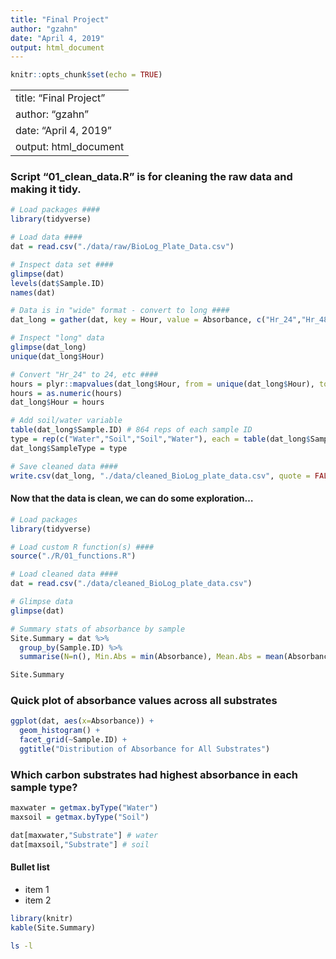 ```yaml
---
title: "Final Project"
author: "gzahn"
date: "April 4, 2019"
output: html_document
---
```


```r
knitr::opts_chunk$set(echo = TRUE)
```

---
title: "Final Project"
author: "gzahn"
date: "April 4, 2019"
output: html_document
---

### Script "01_clean_data.R" is for cleaning the raw data and making it tidy.

```r
# Load packages ####
library(tidyverse)

# Load data ####
dat = read.csv("./data/raw/BioLog_Plate_Data.csv")

# Inspect data set ####
glimpse(dat)
levels(dat$Sample.ID)
names(dat)

# Data is in "wide" format - convert to long ####
dat_long = gather(dat, key = Hour, value = Absorbance, c("Hr_24","Hr_48","Hr_144"))

# Inspect "long" data
glimpse(dat_long)
unique(dat_long$Hour)

# Convert "Hr_24" to 24, etc ####
hours = plyr::mapvalues(dat_long$Hour, from = unique(dat_long$Hour), to = c(24,48,144))
hours = as.numeric(hours)
dat_long$Hour = hours

# Add soil/water variable
table(dat_long$Sample.ID) # 864 reps of each sample ID
type = rep(c("Water","Soil","Soil","Water"), each = table(dat_long$Sample.ID)[1])
dat_long$SampleType = type

# Save cleaned data ####
write.csv(dat_long, "./data/cleaned_BioLog_plate_data.csv", quote = FALSE, row.names = FALSE)
```

#### Now that the data is clean, we can do some exploration...


```r
# Load packages
library(tidyverse)

# Load custom R function(s) ####
source("./R/01_functions.R") 

# Load cleaned data ####
dat = read.csv("./data/cleaned_BioLog_plate_data.csv")

# Glimpse data 
glimpse(dat)
```

```r
# Summary stats of absorbance by sample
Site.Summary = dat %>%
  group_by(Sample.ID) %>%
  summarise(N=n(), Min.Abs = min(Absorbance), Mean.Abs = mean(Absorbance), Max.Abs = max(Absorbance))

Site.Summary
```
### Quick plot of absorbance values across all substrates

```r
ggplot(dat, aes(x=Absorbance)) +
  geom_histogram() +
  facet_grid(~Sample.ID) +
  ggtitle("Distribution of Absorbance for All Substrates")
```

### Which carbon substrates had highest absorbance in each sample type?

```r
maxwater = getmax.byType("Water")
maxsoil = getmax.byType("Soil")
```
```r
dat[maxwater,"Substrate"] # water
dat[maxsoil,"Substrate"] # soil
```

#### Bullet list
+ item 1
+ item 2

```r
library(knitr)
kable(Site.Summary)
```

```bash
ls -l
```

